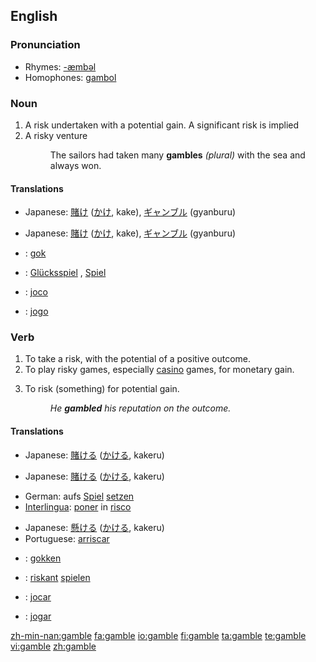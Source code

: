 {{wikipedia|Gamble (disambiguation)}}
==English==

===Pronunciation===
*Rhymes: [[Rhymes:English:-æmbəl|-æmbəl]]
*Homophones: [[gambol]]

===Noun===
{{wikipedia}}
{{en-noun}}

# A risk undertaken with a potential gain. A significant risk is implied
# A risky venture
#: The sailors had taken many '''gambles''' ''(plural)'' with the sea and always won.

====Translations====
{{trans-top|a risk undertaken with a potential gain}}
{{trans-mid}}
*Japanese: [[賭け]] ([[かけ]], kake), [[ギャンブル]] (gyanburu)
{{trans-bottom}}

{{trans-top|a risky venture}}
{{trans-mid}}
*Japanese: [[賭け]] ([[かけ]], kake), [[ギャンブル]] (gyanburu)
{{trans-bottom}}

{{checktrans-top}}
*{{ttbc|Dutch}}: [[gok]] {{m}}
*{{ttbc|German}}: [[Glücksspiel]] {{n}}, [[Spiel]] {{n}}
{{checktrans-mid}}
*{{ttbc|Interlingua}}: [[joco]]
*{{ttbc|Portuguese}}: [[jogo]] {{m}}
{{checktrans-bottom}}

===Verb===
{{en-verb|gambl|ing}}

# To take a risk, with the potential of a positive outcome.
# To play risky games, especially [[casino]] games, for monetary gain.
# {{transitive}} To risk (something) for potential gain.
#:''He '''gambled''' his reputation on the outcome.''

====Translations====
{{trans-top|to take a risk, with the potential of a positive outcome}}
{{trans-mid}}
*Japanese: [[賭ける]] ([[かける]], kakeru)
{{trans-bottom}}

{{trans-top|to play casino games}}
{{trans-mid}}
*Japanese: [[賭ける]] ([[かける]], kakeru)
{{trans-bottom}}

{{trans-top|''(transitive)'' to risk something for potential gain}}
*German: aufs [[Spiel]] [[setzen]]
*[[Interlingua]]: [[poner]] in [[risco]]
{{trans-mid}}
*Japanese: [[懸ける]] ([[かける]], kakeru)
*Portuguese: [[arriscar]]
{{trans-bottom}}

<!--intransitive? both? In English, the 1st and 3rd are not distinct senses. -->
{{checktrans-top}}
*{{ttbc|Dutch}}: [[gokken]]
*{{ttbc|German}}: [[riskant]] [[spielen]]
{{checktrans-mid}}
*{{ttbc|Interlingua}}: [[jocar]]
*{{ttbc|Portuguese}}: [[jogar]]
{{checktrans-bottom}}


[[zh-min-nan:gamble]]
[[fa:gamble]]
[[io:gamble]]
[[fi:gamble]]
[[ta:gamble]]
[[te:gamble]]
[[vi:gamble]]
[[zh:gamble]]